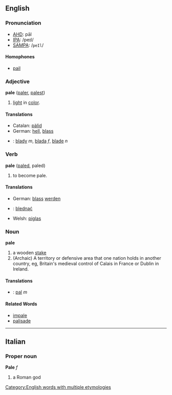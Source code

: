 ==English==
===Pronunciation===
*[[w:AHD|AHD]]: pāl
*[[w:IPA|IPA]]: /peɪl/
*[[w:SAMPA|SAMPA]]: /<tt>peIl</tt>/

====Homophones====
*[[pail]]

===Adjective===
'''pale''' ([[paler]], [[palest]])

# [[light]] in [[color]].

====Translations====
*Catalan: [[pàlid]]
*German: [[hell]], [[blass]]
*{{pl}}: [[blady]] ''m'', [[blada]] ''f'', [[blade]] ''n''

===Verb===
'''pale''' ([[paled]], paled)

# to become pale.

====Translations====
*German: [[blass]] [[werden]]
*{{pl}}: [[blednąć]]
*Welsh: [[piglas]]

===Noun===
'''pale'''

#a wooden [[stake]]
#(Archaic) A territory or defensive area that one nation holds in another country, eg, Britain's medieval control of Calais in France or Dublin in Ireland.
====Translations====
*{{pl}}: [[pal]] ''m''

====Related Words====
*[[impale]]
*[[palisade]]
----
==Italian==
===Proper noun===
'''Pale''' ''f''

# a Roman god

[[Category:English words with multiple etymologies]]